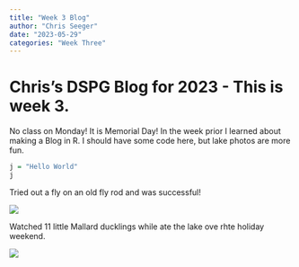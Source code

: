 ```yaml
---
title: "Week 3 Blog"
author: "Chris Seeger"
date: "2023-05-29"
categories: "Week Three"
---
```


# Chris's DSPG Blog for 2023 - This is week 3.

No class on Monday! It is Memorial Day! In the week prior I learned about making a Blog in R. I should have some code here, but lake photos are more fun.

```r
j = "Hello World"
j
```

Tried out a fly on an old fly rod and was successful!

![](bluegill.jpeg)

Watched 11 little Mallard ducklings while ate the lake ove rhte holiday weekend.

![](ducks.jpeg)
